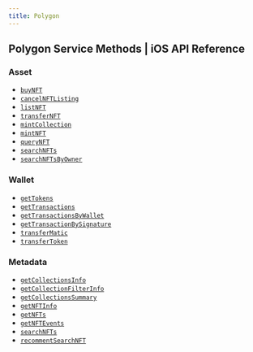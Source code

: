 ```yaml
---
title: Polygon
---
```


## Polygon Service Methods | iOS API Reference

### Asset
- [`buyNFT`](/api-reference/ios/polygon/asset/buyNFT)
- [`cancelNFTListing`](/api-reference/ios/polygon/asset/cancelNFTListing)
- [`listNFT`](/api-reference/ios/polygon/asset/listNFT)
- [`transferNFT`](/api-reference/ios/polygon/asset/transferNFT)
- [`mintCollection`](/api-reference/ios/polygon/asset/mintCollection)
- [`mintNFT`](/api-reference/ios/polygon/asset/mintNFT)
- [`queryNFT`](/api-reference/ios/polygon/asset/queryNFT)
- [`searchNFTs`](/api-reference/ios/polygon/asset/searchNFTs)
- [`searchNFTsByOwner`](/api-reference/ios/polygon/asset/searchNFTsByOwner)


### Wallet
- [`getTokens`](/api-reference/ios/polygon/wallet/getTokens)
- [`getTransactions`](/api-reference/ios/polygon/wallet/getTransactions)
- [`getTransactionsByWallet`](/api-reference/ios/polygon/wallet/getTransactionsByWallet)
- [`getTransactionBySignature`](/api-reference/ios/polygon/wallet/getTransactionBySignature)
- [`transferMatic`](/api-reference/ios/polygon/wallet/transferMatic)
- [`transferToken`](/api-reference/ios/polygon/wallet/transferToken)

### Metadata
- [`getCollectionsInfo`](/api-reference/ios/polygon/metadata/getCollectionsInfo)
- [`getCollectionFilterInfo`](/api-reference/ios/polygon/metadata/getCollectionFilterInfo)
- [`getCollectionsSummary`](/api-reference/ios/polygon/metadata/getCollectionsSummary)
- [`getNFTInfo`](/api-reference/ios/polygon/metadata/getNFTInfo)
- [`getNFTs`](/api-reference/ios/polygon/metadata/getNFTs)
- [`getNFTEvents`](/api-reference/ios/polygon/metadata/getNFTEvents)
- [`searchNFTs`](/api-reference/ios/polygon/metadata/searchNFTs)
- [`recommentSearchNFT`](/api-reference/ios/polygon/metadata/recommentSearchNFT)